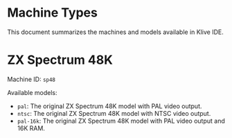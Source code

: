 # Machine Types

This document summarizes the machines and models available in Klive IDE.

# ZX Spectrum 48K

Machine ID: `sp48`

Available models:
- `pal`: The original ZX Spectrum 48K model with PAL video output.
- `ntsc`: The original ZX Spectrum 48K model with NTSC video output.
- `pal-16k`: The original ZX Spectrum 48K model with PAL video output and 16K RAM.

